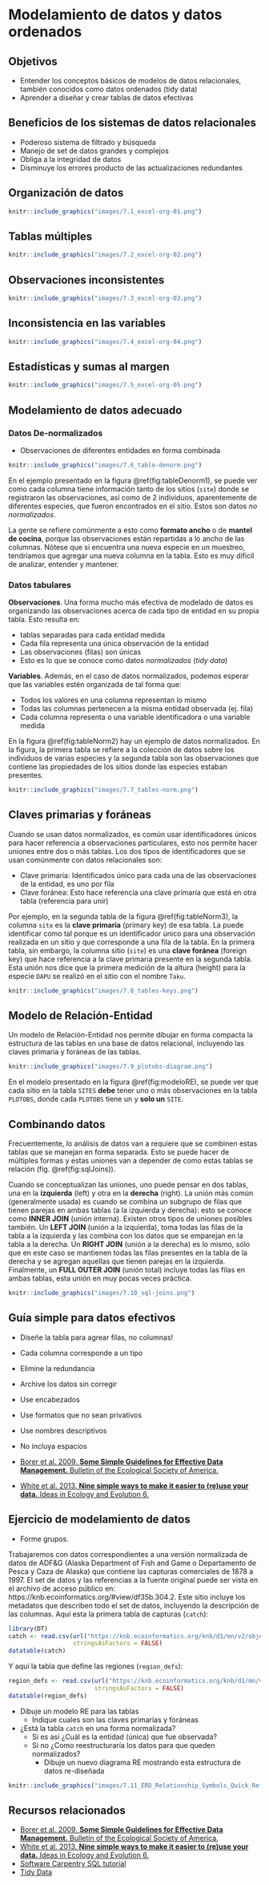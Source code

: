 # Modelamiento de datos y datos ordenados

## Objetivos

- Entender los conceptos básicos de modelos de datos relacionales, también conocidos como datos ordenados (tidy data)
- Aprender a diseñar y crear tablas de datos efectivas

## Beneficios de los sistemas de datos relacionales

- Poderoso sistema de filtrado y búsqueda
- Manejo de set de datos grandes y complejos
- Obliga a la integridad de datos
- Disminuye los errores producto de las actualizaciones redundantes

## Organización de datos

```r
knitr::include_graphics("images/7.1_excel-org-01.png")
```

## Tablas múltiples

```r
knitr::include_graphics("images/7.2_excel-org-02.png")
```

## Observaciones inconsistentes

```r
knitr::include_graphics("images/7.3_excel-org-03.png")
```

## Inconsistencia en las variables

```r
knitr::include_graphics("images/7.4_excel-org-04.png")
```

## Estadísticas y sumas al margen

```r
knitr::include_graphics("images/7.5_excel-org-05.png")
```

## Modelamiento de datos adecuado

### Datos De-normalizados

- Observaciones de diferentes entidades en forma combinada

```r
knitr::include_graphics("images/7.6_table-denorm.png")
```

En el ejemplo presentado en la figura \@ref(fig:tableDenorm1), se puede ver 
como cada columna tiene información tanto de los sitios (`site`) donde se 
registraron las observaciones, así como de 2 individuos, aparentemente de 
diferentes especies, que fueron encontrados en el sitio. Estos son datos _no_
*normalizados*.

La gente se refiere comúnmente a esto como **formato ancho** o de 
**mantel de cocina**, porque las observaciones están repartidas a lo ancho
de las columnas.  Nótese que si encuentra una nueva especie en un 
muestreo, tendríamos que agregar una nueva columna en la tabla. Esto es
muy difícil de analizar, entender y mantener.

### Datos tabulares

__Observaciones__. Una forma mucho más efectiva de modelado de datos es organizando
las observaciones acerca de cada tipo de entidad en su propia tabla. Esto resulta
en:

- tablas separadas para cada entidad medida
- Cada fila representa una única observación de la entidad
- Las observaciones (filas) son únicas
- Esto es lo que se conoce como datos *normalizados* (*tidy data*)

__Variables__. Además, en el caso de datos normalizados, podemos esperar que 
las variables estén organizada de tal forma que:

- Todos los valores en una columna representan lo mismo
- Todas las columnas pertenecen a la misma entidad observada (ej. fila)
- Cada columna representa o una variable identificadora o una variable medida

En la figura \@ref(fig:tableNorm2) hay un ejemplo de datos normalizados. En la figura,
la primera tabla se refiere a la colección de datos sobre los individuos de varias 
especies y la segunda tabla son las observaciones que contiene las
propiedades de los sitios donde las especies estaban presentes.

```r
knitr::include_graphics("images/7.7_tables-norm.png")
```

## Claves primarias y foráneas

Cuando se usan datos normalizados, es común usar identificadores únicos para 
hacer referencia a observaciones particulares, esto nos permite hacer uniones 
entre dos o más tablas. Los dos tipos de identificadores que se usan 
comúnmente con datos relacionales son:

- Clave primaria: Identificados único para cada una de las observaciones de la entidad,
es uno por fila
- Clave foránea: Esto hace referencia una clave primaria que está en otra tabla
(referencia para unir)

Por ejemplo, en la segunda tabla de la figura \@ref(fig:tableNorm3), la columna
`site` es la **clave primaria** (primary key) de esa tabla. La puede identificar
como tal porque es un identificador único para una observación realizada en un 
sitio y que corresponde a una fila de la tabla. En la primera tabla, sin embargo, 
la columna sitio (`site`) es una **clave foránea** (foreign key) que hace referencia
a la clave primaria presente en la segunda tabla. Esta unión nos dice que 
la primera medición de la altura (height) para la especie `DAPU` se realizó en el 
sitio con el nombre `Taku`.

```r
knitr::include_graphics("images/7.8_tables-keys.png")
```

## Modelo de Relación-Entidad

Un modelo de Relación-Entidad nos permite dibujar en forma compacta la estructura
de las tablas en una base de datos relacional, incluyendo las claves primaria y 
foráneas de las tablas.

```r
knitr::include_graphics("images/7.9_plotobs-diagram.png")
```

En el modelo presentado en la figura \@ref(fig:modeloRE), se puede ver que cada
sitio en la tabla `SITES` **debe** tener uno o más observaciones en la tabla 
`PLOTOBS`, donde cada `PLOTOBS` tiene un y **solo un** `SITE`.

## Combinando datos

Frecuentemente, lo análisis de datos van a requiere que se combinen estas
tablas que se manejan en forma separada. Esto se puede hacer de múltiples
formas y estas uniones van a depender de como estas tablas se relación 
(fig. \@ref(fig:sqlJoins)).

Cuando se conceptualizan las uniones, uno puede pensar en dos tablas, una 
en la **izquierda** (left) y otra en la **derecha** (right). La unión más 
común (generalmente usada) es cuando se combina un subgrupo de filas que 
tienen parejas en ambas tablas (a la izquierda y derecha): esto se conoce 
como **INNER JOIN** (unión interna). Existen otros tipos de uniones posibles
también. Un **LEFT JOIN** (unión a la izquierda), toma todas las filas de 
la tabla a la izquierda y las combina con los datos que se emparejan en la 
tabla a la derecha. Un **RIGHT JOIN** (unión a la derecha) es lo mismo, sólo
que en este caso se mantienen todas las filas presentes en la tabla de la 
derecha y se agregan aquellas que tienen parejas en la izquierda. Finalmente,
un **FULL OUTER JOIN** (unión total) incluye todas las filas en ambas tablas,
esta unión en muy pocas veces práctica.

```r
knitr::include_graphics("images/7.10_sql-joins.png")
```

## Guía simple para datos efectivos

- Diseñe la tabla para agrear filas, no columnas!
- Cada columna corresponde a un tipo
- Elimine la redundancia
- Archive los datos sin corregir
- Use encabezados
- Use formatos que no sean privativos
- Use nombres descriptivos
- No incluya espacios

- [Borer et al. 2009. **Some Simple Guidelines for Effective Data Management.** Bulletin of the Ecological Society of America.](http://matt.magisa.org/pubs/borer-esa-2009.pdf)
- [White et al. 2013. **Nine simple ways to make it easier to (re)use your data.** Ideas in Ecology and Evolution 6.](https://doi.org/10.4033/iee.2013.6b.6.f)

## Ejercicio de modelamiento de datos

- Forme grupos.

Trabajaremos con datos correspondientes a una versión normalizada de datos
de ADF&G (Alaska Department of Fish and Game o Departamento de Pesca y Caza de Alaska)
que contiene las capturas comerciales de 1878 a 1997.
El set de datos y las referencias a la fuente original puede ser vista en el archivo
de acceso público en:  https://knb.ecoinformatics.org/#view/df35b.304.2.
Este sitio incluye los metadatos que describen todo el set de datos, incluyendo la 
descripción de las columnas. Aquí esta la primera tabla de capturas (`catch`):

```r
library(DT)
catch <- read.csv(url("https://knb.ecoinformatics.org/knb/d1/mn/v2/object/df35b.302.1", method = "libcurl"),
                  stringsAsFactors = FALSE)
datatable(catch)
```

Y aquí la tabla que define las regiones (`region_defs`):
```r
region_defs <- read.csv(url("https://knb.ecoinformatics.org/knb/d1/mn/v2/object/df35b.303.1", method = "libcurl"),
                        stringsAsFactors = FALSE)
datatable(region_defs)
```

- Dibuje un modelo RE para las tablas
  - Indique cuales son las claves primarias y foráneas
- ¿Está la tabla `catch` en una forma normalizada?
  - Si es así ¿Cuál es la entidad (única) que fue observada?
  - Si no ¿Como reestructuraría los datos para que queden normalizados?
    - Dibuje un nuevo diagrama RE mostrando esta estructura de datos re-diseñada

```r
knitr::include_graphics("images/7.11_ERD_Relationship_Symbols_Quick_Reference-1.png")
```

## Recursos relacionados

- [Borer et al. 2009. **Some Simple Guidelines for Effective Data Management.** Bulletin of the Ecological Society of America.](http://matt.magisa.org/pubs/borer-esa-2009.pdf)
- [White et al. 2013. **Nine simple ways to make it easier to (re)use your data.** Ideas in Ecology and Evolution 6.](https://doi.org/10.4033/iee.2013.6b.6.f)
- [Software Carpentry SQL tutorial](https://swcarpentry.github.io/sql-novice-survey/)
- [Tidy Data](http://vita.had.co.nz/papers/tidy-data.pdf)

